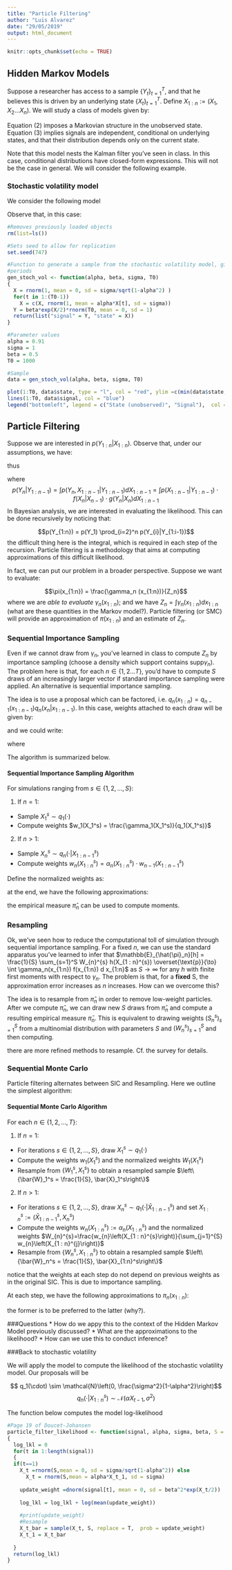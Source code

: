 ```yaml
---
title: "Particle Filtering"
author: "Luis Alvarez"
date: "29/05/2019"
output: html_document
---
```


```r
knitr::opts_chunk$set(echo = TRUE)
```

## Hidden Markov Models

Suppose a researcher has access to a sample $\{Y_t\}_{t=1}^T$, and that he believes this is driven by an underlying state $\{X_t\}_{t=1}^T$. Define $X_{1:n} :=  (X_1, X_2 \ldots X_n)$.  We will study a class of models given by:

\begin{align}
  X_1 \sim \mu(X_1)\\
  X_t| X_{1:t-1} \overset{\text{dist}}{=} X_t|X_{t-1} \sim f(X_t|X_{t-1}) \\
  Y_{1:t}|X_{1:t} \sim \prod_{i=1}^t g(Y_i|X_i)
\end{align}

Equation (2) imposes a Markovian structure in the unobserved state. Equation (3) implies signals
are independent, conditional on underlying states, and that their distribution depends only on the current state.

Note that this model nests the Kalman filter you've seen in class. In this case, conditional distributions have closed-form expressions. This will not be the case in general. We will consider the following example.

### Stochastic volatility model
We consider the following model

\begin{align}
X_t = \alpha X_{t-1} + \sigma V_t \\
Y_t = \beta \exp\left(\frac{X_t}{2}\right) W_t \\
X_1 \sim \mathcal{N}\left(0, \frac{\sigma^2}{1-\alpha^2}\right) \\

\{V_t,W_t\}_{t\geq 1} \text{ independent standard Gaussian}
\end{align}

Observe that, in this case:

\begin{align}
  X_t|X_{t-1} \sim \mathcal{N}\left(\alpha X_{t-1}, \sigma^2 \right) \\
  Y_t|X_t \sim \mathcal{N}\left(0, \beta^2 \exp\left(X_t\right) \right)
\end{align}


```r
#Removes previously loaded objects
rm(list=ls())

#Sets seed to allow for replication
set.seed(747)

#Function to generate a sample from the stochastic volatility model, given parameters, for T0
#periods
gen_stoch_vol <- function(alpha, beta, sigma, T0)
{
  X = rnorm(1, mean = 0, sd = sigma/sqrt(1-alpha^2) )
  for(t in 1:(T0-1))
    X = c(X, rnorm(1, mean = alpha*X[t], sd = sigma))
  Y = beta*exp(X/2)*rnorm(T0, mean = 0, sd = 1)
  return(list("signal" = Y, "state" = X))
}

#Parameter values
alpha = 0.91
sigma = 1
beta = 0.5
T0 = 1000

#Sample
data = gen_stoch_vol(alpha, beta, sigma, T0)

plot(1:T0, data$state, type = "l", col = "red", ylim =c(min(data$state, data$signal), max(data$state, data$signal)))
lines(1:T0, data$signal, col = "blue")
legend("bottomleft", legend = c("State (unobserved)", "Signal"),  col = c("red","blue"),lty = c(1,1))
```

## Particle Filtering
Suppose we are interested in $p(Y_{1:n}|X_{1:n})$. Observe that, under our assumptions, we have:

\begin{align}
p(Y_{1:n},X_{1:n}) = p(Y_{1:n-1},X_{1:n-1})\cdot p(Y_{n}, X_{n}|Y_{1:n-1},X_{1:n-1}) = \\ p(Y_{1:n-1},X_{1:n-1})\cdot p(X_{n}| Y_{1:n-1}, X_{1:n-1}) \cdot p(Y_{n}|Y_{1:n-1}, X_{1:n}) = \\
p(Y_{1:n-1},X_{1:n-1})\cdot f(X_{n}| X_{n-1}) \cdot g(Y_{n}|X_{n})
\end{align}

thus

\begin{align}
p(X_{1:n}|Y_{1:n})=\frac{p(Y_{1:n-1},X_{1:n-1})\cdot f(X_{n}| X_{n-1}) \cdot g(Y_{n}|X_{n})}{p(Y_{1:n})} =\frac{p(X_{1:n-1}|Y_{1:n-1})\cdot f(X_{n}| X_{n-1}) \cdot g(Y_{n}|X_{n})}{p(Y_{n}|Y_{1:n-1})}
\end{align}

where
$$p(Y_{n}|Y_{1:n-1}) = \int p(Y_{n},X_{1:n-1}|Y_{1:n-1})  d X_{1:n-1} = \int p(X_{1:n-1}|Y_{1:n-1})\cdot f(X_{n}| X_{n-1}) \cdot g(Y_{n}|X_{n}) d X_{1:n-1} $$
In Bayesian analysis, we are interested in evaluating the likelihood. This can be done recursively by noticing that:

$$p(Y_{1:n}) = p(Y_1) \prod_{i=2}^n p(Y_{i}|Y_{1:i-1})$$
the difficult thing here is the integral, which is required in each step of the recursion. Particle filtering is a methodology that aims at computing approximations of this difficult likelihood.

In fact, we can put our problem in a broader perspective. Suppose we want to evaluate:

$$\pi(x_{1:n}) = \frac{\gamma_n (x_{1:n})}{Z_n}$$
where we are _able to evaluate_ $\gamma_n(x_{1:n})$; and we have $Z_n = \int \gamma_n(x_{1:n}) d x_{1:n}$
(what are these quantities in the Markov model?). Particle filtering (or SMC) will provide
an approximation of $\pi(x_{1:n})$ and an estimate of $Z_n$.

### Sequential Importance Sampling

Even if we cannot draw from $\gamma_n$, you've learned in class to compute $Z_n$ by importance sampling (choose a density which support contains $\text{supp} \gamma_n$). The problem here is that, for each $n \in \{1,2\ldots T\}$, you'd have to compute $S$ draws of an increasingly larger vector if standard importance sampling were applied. An alternative is sequential importance sampling. 

The idea is to use a proposal which can be factored, i.e. $q_n(x_{1:n}) = q_{n-1}(x_{1:n-1})q_n(x_n|x_{1:n-1})$. In this case, weights attached to each draw will be given by:

\begin{equation}
\begin{aligned} w_{n}\left(x_{1 : n}\right) &=\frac{\gamma_{n}\left(x_{1 : n}\right)}{q_{n}\left(x_{1 : n}\right)} \\ &=\frac{\gamma_{n-1}\left(x_{1 : n-1}\right)}{q_{n-1}\left(x_{1 : n-1}\right)} \frac{\gamma_{n}\left(x_{1 : n}\right)}{\gamma_{n-1}\left(x_{1 : n-1}\right) q_{n}\left(x_{n} | x_{1 : n-1}\right)} \end{aligned}
\end{equation}

and we could write:

\begin{equation}
\begin{aligned} w_{n}\left(x_{1 : n}\right) &=w_{n-1}\left(x_{1 : n-1}\right) \cdot \alpha_{n}\left(x_{1 : n}\right) \\=& w_{1}\left(x_{1}\right) \prod_{k=2}^{n} \alpha_{k}\left(x_{1 : k}\right) \end{aligned}
\end{equation}

where 

\begin{equation}
\alpha_{n}\left(x_{1 : n}\right)=\frac{\gamma_{n}\left(x_{1 : n}\right)}{\gamma_{n-1}\left(x_{1 : n-1}\right) q_{n}\left(x_{n} | x_{1 : n-1}\right)}
\end{equation}

The algorithm is summarized below. 

#### Sequential Importance Sampling Algorithm
For simulations ranging from $s \in \{1,2,\ldots,S\}$:

1. If $n=1$:
  + Sample $X_1^s \sim q_1(\cdot)$
  + Compute weights $w_1(X_1^s) = \frac{\gamma_1(X_1^s)}{q_1(X_1^s)}$
2. If $n>1$:
  + Sample $X_n^s \sim q_n(\cdot|X_{1:n-1}^s)$
  + Compute weights $w_n(X_{1:n}^s) = \alpha_{n}\left(X_{1 :n}^s\right) \cdot w_{n-1}(X_{1:n-1}^s)$

Define the normalized weights as:

\begin{equation}
W_{n}^{s}=\frac{w_{n}\left(X_{1 : n}^{s}\right)}{\sum_{j=1}^{S} w_{n}\left(X_{1 : n}^{j}\right)}
\end{equation}

at the end, we have the following approximations:

\begin{equation}
\begin{aligned} \widehat{\pi}_{n}\left(x_{1 : n}\right) &=\sum_{s=1}^{S} W_{n}^{s} \delta_{X_{1 : n}^{s}}\left(x_{1 : n}\right) \\ \widehat{Z}_{n} &=\frac{1}{S} \sum_{s=1}^{S} w_{n}\left(X_{1 : n}^{s}\right) \end{aligned}
\end{equation}

the empirical measure $\hat{\pi}_n$ can be used to compute moments.

### Resampling

Ok, we've seen how to reduce the computational toll of simulation through sequential importance sampling. For a fixed $n$, we can use the standard apparatus you've learned to infer that
$\mathbb{E}_{\hat{\pi}_n}[h] = \frac{1}{S} \sum_{s=1}^S W_{n}^{s} h(X_{1 : n}^{s}) \overset{\text{p}}{\to} \int \gamma_n(x_{1:n}) f(x_{1:n}) d x_{1:n}$ as $S \to \infty$ for any $h$ with finite first moments with respect to $\gamma_n$. The problem is that, for a __fixed__ S, the approximation error increases as $n$ increases. How can we overcome this?

The idea is to resample from $\hat{\pi}_n$ in order to remove low-weight particles. After we compute $\hat{\pi}_n$, we can draw new $S$ draws from $\hat{\pi}_n$ and compute a resulting empirical measure $\bar{\pi}_n$. This is equivalent to drawing weights $(S^s_n)_{s=1}^S$ from a multinomial distribution with parameters $S$ and $(W^s_n)_{s=1}^S$ and then computing.

\begin{equation}
\overline{\pi}_{n}\left(x_{1 : n}\right)=\sum_{s=1}^{S} \frac{S_{n}^{s}}{S} \delta_{X_{1 : n}^{s}}\left(x_{1 : n}\right)
\end{equation}

there are more refined methods to resample. Cf. the survey for details.

### Sequential Monte Carlo

Particle filtering alternates between SIC and Resampling. Here we outline the simplest algorithm:

#### Sequential Monte Carlo Algorithm
For each $n \in \{1,2,\ldots,T\}$:

1. If $n=1$:
 + For iterations $s \in \{1,2,\ldots, S\}$, draw $X_1^s \sim q_1(\cdot)$
 + Compute the weights $w_1(X_1^s)$ and the normalized weights $W_1(X_1^s)$
 + Resample from $\{W_1^s, X_1^s\}$ to obtain a resampled sample $\left\{\bar{W}_1^s = \frac{1}{S}, \bar{X}_1^s\right\}$
2. If $n>1$:
 + For iterations $s \in \{1,2,\ldots, S\}$, draw $X_{n}^s \sim q_1(\cdot|\bar{X}_{1:n-1}^s)$ and set $X_{1:n}^s := (\bar{X}_{1:n-1}^s, X_{n}^s)$
 + Compute the weights $w_n(X_{1:n}^{s}) := \alpha_{n}\left(X_{1 :n}^{s}\right)$ and the normalized weights $W_{n}^{s}=\frac{w_{n}\left(X_{1 : n}^{s}\right)}{\sum_{j=1}^{S} w_{n}\left(X_{1 : n}^{j}\right)}$
+ Resample from $\{W_n^s, X_{1:n}^s\}$ to obtain a resampled sample $\left\{\bar{W}_n^s = \frac{1}{S}, \bar{X}_{1:n}^s\right\}$

notice that the weights at each step do not depend on previous weights as in the original SIC. This is due to importance sampling.

At each step, we have the following approximations to $\pi_n(x_{1:n})$:

\begin{equation}
\widehat{\pi}_{n}\left(x_{1 : n}\right)=\sum_{i=1}^{N} W_{n}^{i} \delta_{X_{1 : n}^{i}}\left(x_{1 : n}\right)
\end{equation}

\begin{equation}
\overline{\pi}_{n}\left(x_{1 : n}\right)=\frac{1}{N} \sum_{i=1}^{N} \delta_{\overline{X}_{1 : n}^{i}}\left(x_{1 : n}\right)
\end{equation}

the former is to be preferred to the latter (why?).
 
###Questions
* How do we appy this to the context of the Hidden Markov Model previously discussed?
* What are the approximations to the likelihood?
* How can we use this to conduct inference?

###Back to stochastic volatility 

We will apply the model to compute the likelihood of the stochastic volatility model. Our proposals will be 

$$ q_1(\cdot) \sim \mathcal{N}\left(0, \frac{\sigma^2}{1-\alpha^2}\right)$$
$$q_n(\cdot|X_{1:n}^s) \sim \mathcal{N}\left(\alpha X_{t-1}, \sigma^2 \right)$$

The function below computes the model log-likelihood

```r
#Page 19 of Doucet-Johansen
particle_filter_likelihood <- function(signal, alpha, sigma, beta, S = 100)
{
  log_lkl = 0
  for(t in 1:length(signal))
  {
  if(t==1)
    X_t =rnorm(S,mean = 0, sd = sigma/sqrt(1-alpha^2)) else
      X_t = rnorm(S,mean = alpha*X_t_1, sd = sigma)
  
    update_weight =dnorm(signal[t], mean = 0, sd = beta^2*exp(X_t/2))
    
    log_lkl = log_lkl + log(mean(update_weight))
    
    #print(update_weight)
    #Resample
    X_t_bar = sample(X_t, S, replace = T,  prob = update_weight)
    X_t_1 = X_t_bar 
    
  }
  return(log_lkl)
}
```


